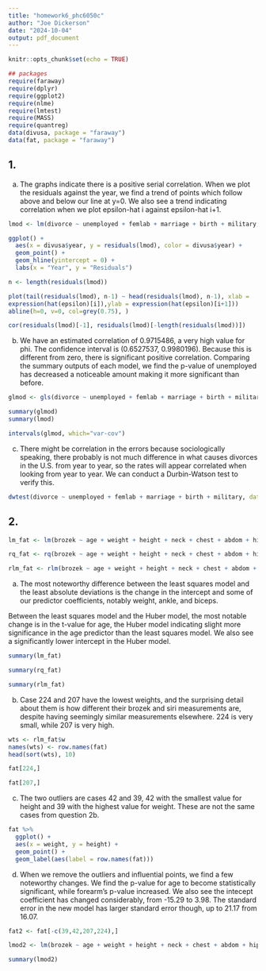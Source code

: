 ---
title: "homework6_phc6050c"
author: "Joe Dickerson"
date: "2024-10-04"
output: pdf_document
---

```{r setup, include=FALSE}
knitr::opts_chunk$set(echo = TRUE)
```

```{r}

## packages
require(faraway)
require(dplyr)
require(ggplot2)
require(nlme)
require(lmtest)
require(MASS)
require(quantreg)
data(divusa, package = "faraway")
data(fat, package = "faraway")

```

## 1. 

a. The graphs indicate there is a positive serial correlation. When we plot the residuals against the year, we find a trend of points which follow above and below our line at y=0. We also see a trend indicating correlation when we plot epsilon-hat i against epsilon-hat i+1.

```{r}

lmod <- lm(divorce ~ unemployed + femlab + marriage + birth + military, divusa)

ggplot() +
  aes(x = divusa$year, y = residuals(lmod), color = divusa$year) +
  geom_point() +
  geom_hline(yintercept = 0) +
  labs(x = "Year", y = "Residuals")

n <- length(residuals(lmod))

plot(tail(residuals(lmod), n-1) ~ head(residuals(lmod), n-1), xlab = 
expression(hat(epsilon)[i]),ylab = expression(hat(epsilon)[i+1]))
abline(h=0, v=0, col=grey(0.75), )

cor(residuals(lmod)[-1], residuals(lmod)[-length(residuals(lmod))])

```

b. We have an estimated correlation of 0.9715486, a very high value for phi. The confidence interval is (0.6527537, 0.9980196). Because this is different from zero, there is significant positive correlation. Comparing the summary outputs of each model, we find the p-value of unemployed has decreased a noticeable amount making it more significant than before.

```{r}

glmod <- gls(divorce ~ unemployed + femlab + marriage + birth + military, data = divusa, correlation = corAR1(form = ~year), method = "ML")

summary(glmod)
summary(lmod)

intervals(glmod, which="var-cov")

```

c. There might be correlation in the errors because sociologically speaking, there probably is not much difference in what causes divorces in the U.S. from year to year, so the rates will appear correlated when looking from year to year. We can conduct a Durbin-Watson test to verify this.

```{r}

dwtest(divorce ~ unemployed + femlab + marriage + birth + military, data = divusa)

```

## 2.

```{r}

lm_fat <- lm(brozek ~ age + weight + height + neck + chest + abdom + hip + thigh + knee + ankle + biceps + forearm + wrist, data = fat)

rq_fat <- rq(brozek ~ age + weight + height + neck + chest + abdom + hip + thigh + knee + ankle + biceps + forearm + wrist, data = fat)

rlm_fat <- rlm(brozek ~ age + weight + height + neck + chest + abdom + hip + thigh + knee + ankle + biceps + forearm + wrist, data = fat)

```

a. The most noteworthy difference between the least squares model and the least absolute deviations is the change in the intercept and some of our predictor coefficients, notably weight, ankle, and biceps. 

Between the least squares model and the Huber model, the most notable change is in the t-value for age, the Huber model indicating slight more significance in the age predictor than the least squares model. We also see a significantly lower intercept in the Huber model.

```{r}

summary(lm_fat)

summary(rq_fat)

summary(rlm_fat)

```

b. Case 224 and 207 have the lowest weights, and the surprising detail about them is how different their brozek and siri measurements are, despite having seemingly similar measurements elsewhere. 224 is very small, while 207 is very high.

```{r}

wts <- rlm_fat$w
names(wts) <- row.names(fat)
head(sort(wts), 10)

fat[224,]

fat[207,]

```

c. The two outliers are cases 42 and 39, 42 with the smallest value for height and 39 with the highest value for weight. These are not the same cases from question 2b. 

```{r}

fat %>% 
  ggplot() +
  aes(x = weight, y = height) +
  geom_point() +
  geom_label(aes(label = row.names(fat)))

```

d. When we remove the outliers and influential points, we find a few noteworthy changes. We find the p-value for age to become statistically significant, while forearm's p-value increased. We also see the intecept coefficient has changed considerably, from -15.29 to 3.98. The standard error in the new model has larger standard error though, up to 21.17 from 16.07.

```{r}

fat2 <- fat[-c(39,42,207,224),]

lmod2 <- lm(brozek ~ age + weight + height + neck + chest + abdom + hip + thigh + knee + ankle + biceps + forearm + wrist, data = fat2)

summary(lmod2)

```
